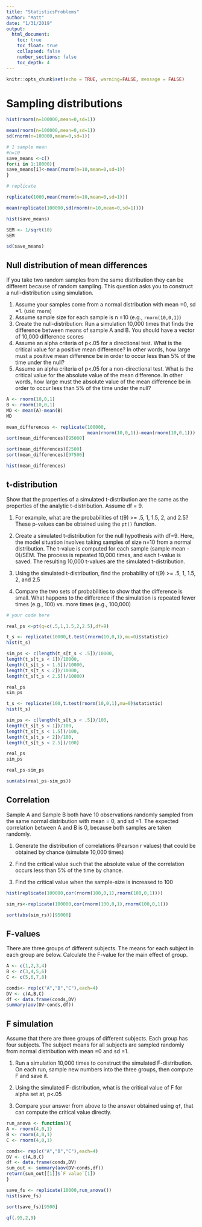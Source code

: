 ```yaml
---
title: "StatisticsProblems"
author: "Matt"
date: "1/31/2019"
output: 
  html_document:
    toc: true
    toc_float: true
    collapsed: false
    number_sections: false
    toc_depth: 4
---
```


```r
knitr::opts_chunk$set(echo = TRUE, warning=FALSE, message = FALSE)
```

# Sampling distributions

```r

hist(rnorm(n=100000,mean=0,sd=1))

mean(rnorm(n=100000,mean=0,sd=1))
sd(rnorm(n=100000,mean=0,sd=1))

# 1 sample mean
#n=10
save_means <-c()
for(i in 1:10000){
save_means[i]<-mean(rnorm(n=10,mean=0,sd=1))
}

# replicate

replicate(1000,mean(rnorm(n=10,mean=0,sd=1)))

mean(replicate(100000,sd(rnorm(n=10,mean=0,sd=1))))

hist(save_means)

SEM <- 1/sqrt(10)
SEM

sd(save_means)

```



## Null distribution of mean differences

If you take two random samples from the same distribution they can be different because of random sampling. This question asks you to construct a null-distribution using simulation.

1. Assume your samples come from a normal distribution with mean =0, sd =1. (use `rnorm`)
2. Assume sample size for each sample is n =10 (e.g., `rnorm(10,0,1)`)
3. Create the null-distribution: Run a simulation 10,000 times that finds the difference between means of sample A and B. You should have a vector of 10,000 difference scores
4. Assume an alpha criteria of p<.05 for a directional test.  What is the critical value for a positive mean difference? In other words, how large must a positive mean difference be in order to occur less than 5% of the time under the null?
5. Assume an alpha criteria of p<.05 for a non-directional test. What is the critical value for the absolute value of the mean difference. In other words, how large must the absolute value of the mean difference be in order to occur less than 5% of the time under the null?

```r
A <- rnorm(10,0,1)
B <- rnorm(10,0,1)
MD <- mean(A)-mean(B)
MD

mean_differences <- replicate(100000,
                              mean(rnorm(10,0,1))-mean(rnorm(10,0,1)))
sort(mean_differences)[95000]

sort(mean_differences)[2500]
sort(mean_differences)[97500]

hist(mean_differences)

```


## t-distribution

Show that the properties of a simulated t-distribution are the same as the properties of the analytic t-distribution. Assume df = 9.

1. For example, what are the probabilities of t(9) >= .5, 1, 1.5, 2, and 2.5? These p-values can be obtained using the `pt()` function. 

2. Create a simulated t-distribution for the null hypothesis with df=9. Here, the model situation involves taking samples of size n=10 from a normal distribution. The t-value is computed for each sample (sample mean - 0)/SEM. The process is repeated 10,000 times, and each t-value is saved. The resulting 10,000 t-values are the simulated t-distribution. 

3. Using the simulated t-distribution, find the probability of t(9) >= .5, 1, 1.5, 2, and 2.5

4. Compare the two sets of probabilities to show that the difference is small. What happens to the difference if the simulation is repeated fewer times (e.g., 100) vs. more times (e.g., 100,000)

```r
# your code here

real_ps <-pt(q=c(.5,1,1.5,2,2.5),df=9)

t_s <- replicate(10000,t.test(rnorm(10,0,1),mu=0)$statistic)
hist(t_s)

sim_ps <- c(length(t_s[t_s < .5])/10000,
length(t_s[t_s < 1])/10000,
length(t_s[t_s < 1.5])/10000,
length(t_s[t_s < 2])/10000,
length(t_s[t_s < 2.5])/10000)

real_ps
sim_ps

t_s <- replicate(100,t.test(rnorm(10,0,1),mu=0)$statistic)
hist(t_s)

sim_ps <- c(length(t_s[t_s < .5])/100,
length(t_s[t_s < 1])/100,
length(t_s[t_s < 1.5])/100,
length(t_s[t_s < 2])/100,
length(t_s[t_s < 2.5])/100)

real_ps
sim_ps

real_ps-sim_ps

sum(abs(real_ps-sim_ps))

```


## Correlation

Sample A and Sample B both have 10 observations randomly sampled from the same normal distribution with mean = 0, and sd =1. The expected correlation between A and B is 0, because both samples are taken randomly. 

1. Generate the distribution of correlations (Pearson r values) that could be obtained by chance (simulate 10,000 times)

2. Find the critical value such that the absolute value of the correlation occurs less than 5% of the time by chance.

3. Find the critical value when the sample-size is increased to 100

```r
hist(replicate(100000,cor(rnorm(100,0,1),rnorm(100,0,1))))

sim_rs<-replicate(100000,cor(rnorm(100,0,1),rnorm(100,0,1)))

sort(abs(sim_rs))[95000]

```

## F-values

There are three groups of different subjects. The means for each subject in each group are below. Calculate the F-value for the main effect of group.

```r
A <- c(1,2,3,4)
B <- c(3,4,5,6)
C <- c(5,6,7,8)

conds<- rep(c("A","B","C"),each=4)
DV <- c(A,B,C)
df <- data.frame(conds,DV)
summary(aov(DV~conds,df))

```

## F simulation

Assume that there are three groups of different subjects. Each group has four subjects. The subject means for all subjects are sampled randomly from  normal distribution with mean =0 and sd =1.

1. Run a simulation 10,000 times to construct the simulated F-distribution. On each run, sample new numbers into the three groups, then compute F and save it.

2. Using the simulated F-distribution, what is the critical value of F for alpha set at, p<.05

3. Compare your answer from above to the answer obtained using `qf`, that can compute the critical value directly.

```r

run_anova <- function(){
A <- rnorm(4,0,1)
B <- rnorm(4,0,1)
C <- rnorm(4,0,1)

conds<- rep(c("A","B","C"),each=4)
DV <- c(A,B,C)
df <- data.frame(conds,DV)
sum_out <- summary(aov(DV~conds,df))
return(sum_out[[1]]$`F value`[1])
}

save_fs <- replicate(10000,run_anova())
hist(save_fs)

sort(save_fs)[9500]

qf(.95,2,9)


```


